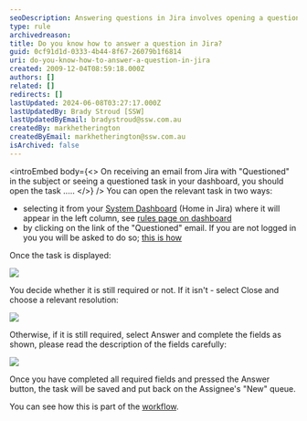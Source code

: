 ```yaml
---
seoDescription: Answering questions in Jira involves opening a questioned task from your dashboard or an email link, deciding if it's still required, and completing relevant fields to save and assign it back.
type: rule
archivedreason:
title: Do you know how to answer a question in Jira?
guid: 0cf91d1d-0333-4b44-8f67-26079b1f6814
uri: do-you-know-how-to-answer-a-question-in-jira
created: 2009-12-04T08:59:18.000Z
authors: []
related: []
redirects: []
lastUpdated: 2024-06-08T03:27:17.000Z
lastUpdatedBy: Brady Stroud [SSW]
lastUpdatedByEmail: bradystroud@ssw.com.au
createdBy: markhetherington
createdByEmail: markhetherington@ssw.com.au
isArchived: false
---
```


<introEmbed
  body={<>
On receiving an email from Jira with "Questioned" in the subject or seeing a questioned task in your dashboard, you should open the task .....
  </>}
/>
You can open the relevant task in two ways:

- selecting it from your [System Dashboard](/do-you-know-how-to-answer-a-question-in-jira) (Home in Jira) where it will appear in the left column, see [rules page on dashboard](/do-you-know-how-your-system-dashboard-can-help-you-this-is-the-most-important-feature-in-jira)
- by clicking on the link of the "Questioned" email. If you are not logged in you you will be asked to do so; [this is how](/do-you-know-how-to-login-to-jira)

Once the task is displayed:

![](/uploads/rules/do-you-know-how-to-answer-a-question-in-jira/TaskToAnswer.png)

You decide whether it is still required or not.
If it isn't - select Close and choose a relevant resolution:

![](/uploads/rules/do-you-know-how-to-answer-a-question-in-jira/ClosingFromQuestion.png)

Otherwise, if it is still required, select Answer and complete the fields as shown, please read the description of the fields carefully:

![](/uploads/rules/do-you-know-how-to-answer-a-question-in-jira/Answer.png)

Once you have completed all required fields and pressed the Answer button, the task will be saved and put back on the Assignee's "New" queue.

You can see how this is part of the [workflow](/do-you-really-know-what-a-jira-workflow-is).
